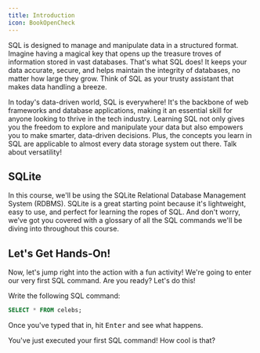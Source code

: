 ```yaml
---
title: Introduction
icon: BookOpenCheck
---
```


SQL is designed to manage and manipulate data in a structured format. Imagine having a magical key that opens up the treasure troves of information stored in vast databases. That's what SQL does! It keeps your data accurate, secure, and helps maintain the integrity of databases, no matter how large they grow. Think of SQL as your trusty assistant that makes data handling a breeze.

In today's data-driven world, SQL is everywhere! It's the backbone of web frameworks and database applications, making it an essential skill for anyone looking to thrive in the tech industry. Learning SQL not only gives you the freedom to explore and manipulate your data but also empowers you to make smarter, data-driven decisions. Plus, the concepts you learn in SQL are applicable to almost every data storage system out there. Talk about versatility!

## SQLite

In this course, we'll be using the SQLite Relational Database Management System (RDBMS). SQLite is a great starting point because it's lightweight, easy to use, and perfect for learning the ropes of SQL. And don't worry, we’ve got you covered with a glossary of all the SQL commands we'll be diving into throughout this course.

## Let's Get Hands-On!

Now, let's jump right into the action with a fun activity! We're going to enter our very first SQL command. Are you ready? Let's do this!

Write the following SQL command:

```sql
SELECT * FROM celebs;
```

Once you've typed that in, hit <kbd>Enter</kbd> and see what happens.

You've just executed your first SQL command! How cool is that?
